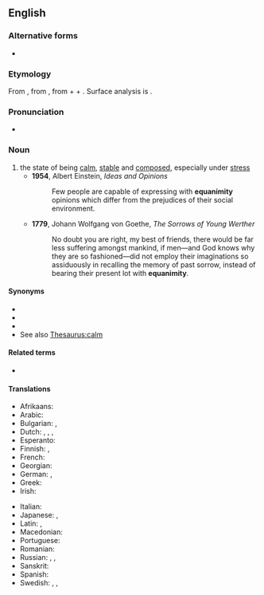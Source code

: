 ==English==

===Alternative forms===
* {{l|en|æquanimity}} {{qualifier|archaic}}

===Etymology===
From {{etyl|fr|en}} {{m|fr|équanimité}}, from {{etyl|la|en}} {{m|la|aequanimitās||calmness, equanimity}}, from {{m|la|aequus||even; calm; fair}} + {{m|la|animus||mind, soul}} + {{m|la|-itās}}. Surface analysis is {{confix|equ|animus|ity|lang=en}}.

===Pronunciation===
* {{IPA|/ˌɛkwəˈnɪmɪtiː/|/ˌiːkwəˈnɪmɪtiː/|lang=en}}

===Noun===
{{en-noun|~|equanimities}}

# the state of being [[calm]], [[stable]] and [[composed]], especially under [[stress]]
#* '''1954''', Albert Einstein, ''Ideas and Opinions''
#*: Few people are capable of expressing with '''equanimity''' opinions which differ from the prejudices of their social environment.
#* '''1779''', Johann Wolfgang von Goethe, ''The Sorrows of Young Werther''
#*: No doubt you are right, my best of friends, there would be far less suffering amongst mankind, if men—and God knows why they are so fashioned—did not employ their imaginations so assiduously in recalling the memory of past sorrow, instead of bearing their present lot with '''equanimity'''.

====Synonyms====
* {{l|en|composure}}
* {{l|en|calmness}}
* {{l|en|even-mindedness}}
* See also [[Thesaurus:calm]]

====Related terms====
* {{l|en|equanimous}}

====Translations====
{{trans-top|state of being calm}}
* Afrikaans: {{t|af|egaligheid}}
* Arabic: {{t+|ar|صَبْر|m}}
* Bulgarian: {{t+|bg|хладнокръвие|n|sc=Cyrl}}, {{t+|bg|самообладание|n|sc=Cyrl}}
* Dutch: {{t|nl|gelatenheid}}, {{t+|nl|berusting}}, {{t+|nl|kalmte}}, {{t|nl|gelijkmoedigheid|f}}
* Esperanto: {{t|eo|egalanimeco}}
* Finnish: {{t+|fi|tyyneys}}, {{t|fi|mielentyyneys}}
* French: {{t+|fr|équanimité|f}}
* Georgian: {{t|ka|სიმშვიდე|sc=Geor}}
* German: {{t+|de|Gelassenheit|f}}, {{t+|de|Gleichmut|m}}
* Greek: {{t+|el|γαλήνη|f|sc=Grek}}
* Irish: {{t|ga|sochmaíocht|f}}
{{trans-mid}}
* Italian: {{t+|it|equanimità|f}}
* Japanese: {{t+|ja|安心|tr=あんじん, anjin|sc=Jpan}}, {{t|ja|正念|tr=しょうねん, shōnen|sc=Jpan}}
* Latin: {{t|la|aequanimitās|f}}, {{t|la|aequitās|f}}
* Macedonian: {{t|mk|рамнодушност}}
* Portuguese: {{t+|pt|equanimidade|f}}
* Romanian: {{t+|ro|liniște|f}}
* Russian: {{t+|ru|хладнокро́вие|n}}, {{t+|ru|самооблада́ние|n}}, {{t+|ru|невозмути́мость|f}}
* Sanskrit: {{t+|sa|समत्व|n}}
* Spanish: {{t+|es|ecuanimidad}}
* Swedish: {{t|sv|jämnmod}}, {{t|sv|själsro}}, {{t+|sv|sinnesro}}
{{trans-bottom}}